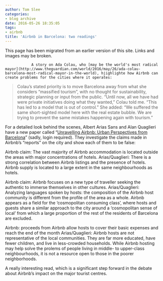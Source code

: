 ```yaml
---
author: Tom Slee
categories:
- blog archive
date: 2016-05-26 18:35:05
tags:
- airbnb
title: 'Airbnb in Barcelona: two readings'
---
```


::: {.callout-note}

This page has been migrated from an earlier version of this site. 
Links and images may be broken.

:::



				A story on Ada Colau, who [may be the world's most radical mayor](http://www.theguardian.com/world/2016/may/26/ada-colau-barcelona-most-radical-mayor-in-the-world), hjighlighte how Airbnb can create problems for the cities where it operates:


<blockquote>Colau’s stated priority is to move Barcelona away from what she considers “massified tourism”, with no thought for sustainability, strategic planning or input from the public. “Until now, all we have had were private initiatives doing what they wanted,” Colau told me. “This has led to a model that is out of control.” She added: “We suffered the same short-sighted model here with the real estate bubble. We are trying to prevent the same mistakes happening again with tourism.”</blockquote>


For a detailed look behind the scenes, Albert Arias Sans and Alan Quaglieri have a new paper called "[Unravelling Airbnb: Urban Perspectives from Barcelona](https://www.academia.edu/24653298/Unravelling_Airbnb_Urban_Perspectives_from_Barcelona)" (sadly, login required). They investigate the claims made in Airbnb's "reports" on the city and show each of them to be false:


Airbnb claim: The vast majority of Airbnb accommodation is located outside the areas with major concentrations of hotels.
Arias/Quaglieri: There is a strong correlation between Airbnb listings and the presence of hotels. Airbnb supply is located to a large extent in the same neighbourhoods as hotels.




Airbnb claim: Airbnb focuses on a new type of traveller seeking the authentic to immerse themselves in other cultures.
Arias/Quaglieri: Analyzing languages spoken by hosts: the composition of the Airbnb host community is different from the profile of the area as a whole. Airbnb appears as a field for the ‘cosmopolitan consuming class’, where hosts and guests share a similar approach to the city around a ‘cosmopolitan sense of local’ from which a large proportion of the rest of the residents of Barcelona are excluded.




Airbnb: proceeds from Airbnb allow hosts to cover their basic expenses and reach the end of the month
Arias/Quaglieri: Airbnb hosts are not representative of the local communities. They are far more educated, have fewer children, and live in less-crowded households. While Airbnb hosting may help solve the prolems of people living in middle- to upper-class neighbourhoods, it is not a resource open to those in the poorer neighborhoods.




A really interesting read, which is a significant step forward in the debate about Airbnb's impact on the major tourist centres.

		
